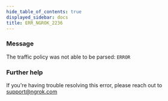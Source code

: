 ```yaml
---
hide_table_of_contents: true
displayed_sidebar: docs
title: ERR_NGROK_2236
---
```




### Message

The traffic policy was not able to be parsed:
`ERROR`

<ErrorDetails error="err_ngrok_2236" />

### Further help

If you're having trouble resolving this error, please reach out to [support@ngrok.com](mailto:support@ngrok.com?subject=Help%20with%20ERR_NGROK_2236)
